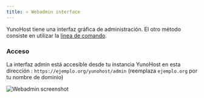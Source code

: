 ```yaml
---
title: ⭐ Webadmin interface
---
```


YunoHost tiene una interfaz gráfica de administración. El otro método consiste en utilizar la [linea de comando](/admin/command_line).

### Acceso

La interfaz admin está accesible desde tu instancia YunoHost en esta dirección : `https://ejemplo.org/yunohost/admin` (reemplaza `ejemplo.org` por tu nombre de dominio)

![Webadmin screenshot](/img/webadmin/webadmin.jpg)
